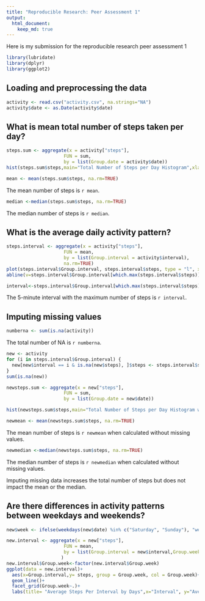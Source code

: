 ```yaml
---
title: "Reproducible Research: Peer Assessment 1"
output: 
  html_document:
    keep_md: true
---
```


Here is my submission for the reproducible research peer assessment 1

```r
library(lubridate)
library(dplyr)
library(ggplot2)
```


## Loading and preprocessing the data

```r
activity <- read.csv("activity.csv", na.strings="NA")
activity$date <- as.Date(activity$date)
```

## What is mean total number of steps taken per day?
```r
steps.sum <- aggregate(x = activity["steps"],
                     FUN = sum,
                     by = list(Group.date = activity$date))
hist(steps.sum$steps,main="Total Number of Steps per Day Histogram",xlab="Total Number of Steps per Day")
```


```r
mean <- mean(steps.sum$steps, na.rm=TRUE)
```

The mean number of steps is `r mean`.
```r
median <-median(steps.sum$steps, na.rm=TRUE)
```
The median number of steps is `r median`.

## What is the average daily activity pattern?

```r
steps.interval <- aggregate(x = activity["steps"],
                     FUN = mean,
                     by = list(Group.interval = activity$interval),
                     na.rm=TRUE)
plot(steps.interval$Group.interval, steps.interval$steps, type = "l", xlab="Interval", ylab="Average Steps")
abline(v=steps.interval$Group.interval[which.max(steps.interval$steps)], col="red")
```

```r
interval<-steps.interval$Group.interval[which.max(steps.interval$steps)]
```

The 5-minute interval with the maximum number of steps is `r interval`.

## Imputing missing values

```r
numberna <- sum(is.na(activity))
```

The total number of NA is `r numberna`.

```r
new <- activity
for (i in steps.interval$Group.interval) {
  new[new$interval == i & is.na(new$steps), ]$steps <- steps.interval$steps[steps.interval$Group.interval == i]
}
sum(is.na(new))
```


```r
newsteps.sum <- aggregate(x = new["steps"],
                     FUN = sum,
                     by = list(Group.date = new$date))
```


```r
hist(newsteps.sum$steps,main="Total Number of Steps per Day Histogram w/o NA",xlab="Total Number of Steps per Day")
```


```r
newmean <- mean(newsteps.sum$steps, na.rm=TRUE)
```

The mean number of steps is `r newmean` when calculated without missing values.
```r
newmedian <-median(newsteps.sum$steps, na.rm=TRUE)
```
The median number of steps is `r newmedian` when calculated without missing values.

Imputing missing data increases the total number of steps but does not impact the mean or the median. 

## Are there differences in activity patterns between weekdays and weekends?

```r
new$week <- ifelse(weekdays(new$date) %in% c("Saturday", "Sunday"), "weekend", "weekday")
```

```r
new.interval <- aggregate(x = new["steps"],
                     FUN = mean,
                     by = list(Group.interval = new$interval,Group.week=new$week),
                    )
new.interval$Group.week<-factor(new.interval$Group.week)
ggplot(data = new.interval)+
  aes(x=Group.interval,y= steps, group = Group.week, col = Group.week)+
  geom_line()+
  facet_grid(Group.week~.)+
  labs(title= "Average Steps Per Interval by Days",x="Interval", y="Average Steps") 
```